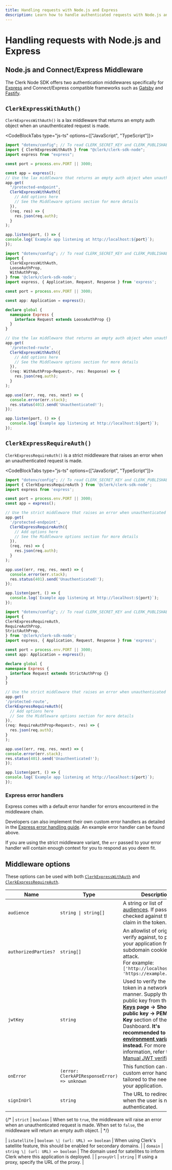```yaml
---
title: Handling requests with Node.js and Express
description: Learn how to handle authenticated requests with Node.js and Express middleware using Clerk.
---
```


# Handling requests with Node.js and Express

## Node.js and Connect/Express Middleware

The Clerk Node SDK offers two authentication middlewares specifically for [Express](https://expressjs.com/) and Connect/Express compatible frameworks such as [Gatsby](https://www.gatsbyjs.com/docs/reference/functions/middleware-and-helpers/#custom-middleware) and [Fastify](https://www.fastify.io/docs/latest/Reference/Middleware/).

## `ClerkExpressWithAuth()`

`ClerkExpressWithAuth()` is a lax middleware that returns an empty auth object when an unauthenticated request is made.

<CodeBlockTabs type="js-ts" options={["JavaScript", "TypeScript"]}>
  ```js
  import "dotenv/config"; // To read CLERK_SECRET_KEY and CLERK_PUBLISHABLE_KEY
  import { ClerkExpressWithAuth } from "@clerk/clerk-sdk-node";
  import express from "express";

  const port = process.env.PORT || 3000;

  const app = express();
  // Use the lax middleware that returns an empty auth object when unauthenticated
  app.get(
    "/protected-endpoint",
    ClerkExpressWithAuth({
      // Add options here
      // See the Middleware options section for more details
    }),
    (req, res) => {
      res.json(req.auth);
    }
  );

  app.listen(port, () => {
  console.log(`Example app listening at http://localhost:${port}`);
  });
  ```

  ```typescript
  import "dotenv/config"; // To read CLERK_SECRET_KEY and CLERK_PUBLISHABLE_KEY
  import {
    ClerkExpressWithAuth,
    LooseAuthProp,
    WithAuthProp,
  } from '@clerk/clerk-sdk-node';
  import express, { Application, Request, Response } from 'express';

  const port = process.env.PORT || 3000;

  const app: Application = express();

  declare global {
    namespace Express {
      interface Request extends LooseAuthProp {}
    }
  }

  // Use the lax middleware that returns an empty auth object when unauthenticated
  app.get(
    '/protected-route',
    ClerkExpressWithAuth({
      // Add options here
      // See the Middleware options section for more details
    }),
    (req: WithAuthProp<Request>, res: Response) => {
      res.json(req.auth);
    }
  );

  app.use((err, req, res, next) => {
    console.error(err.stack);
    res.status(401).send('Unauthenticated!');
  });

  app.listen(port, () => {
    console.log(`Example app listening at http://localhost:${port}`);
  });
  ```
</CodeBlockTabs>

## `ClerkExpressRequireAuth()`

`ClerkExpressRequireAuth()` is a strict middleware that raises an error when an unauthenticated request is made.

<CodeBlockTabs type="js-ts" options={["JavaScript", "TypeScript"]}>
  ```js
  import "dotenv/config"; // To read CLERK_SECRET_KEY and CLERK_PUBLISHABLE_KEY
  import { ClerkExpressRequireAuth } from '@clerk/clerk-sdk-node';
  import express from 'express';

  const port = process.env.PORT || 3000;
  const app = express();

  // Use the strict middleware that raises an error when unauthenticated
  app.get(
    '/protected-endpoint',
    ClerkExpressRequireAuth({
      // Add options here
      // See the Middleware options section for more details
    }),
    (req, res) => {
      res.json(req.auth);
    }
  );

  app.use((err, req, res, next) => {
    console.error(err.stack);
    res.status(401).send('Unauthenticated!');
  });

  app.listen(port, () => {
    console.log(`Example app listening at http://localhost:${port}`);
  });
  ```

  ```typescript
  import "dotenv/config"; // To read CLERK_SECRET_KEY and CLERK_PUBLISHABLE_KEY
  import {
  ClerkExpressRequireAuth,
  RequireAuthProp,
  StrictAuthProp,
  } from '@clerk/clerk-sdk-node';
  import express, { Application, Request, Response } from 'express';

  const port = process.env.PORT || 3000;
  const app: Application = express();

  declare global {
  namespace Express {
    interface Request extends StrictAuthProp {}
  }
  }

  // Use the strict middleware that raises an error when unauthenticated
  app.get(
  '/protected-route',
  ClerkExpressRequireAuth({
    // Add options here
    // See the Middleware options section for more details
  }),
  (req: RequireAuthProp<Request>, res) => {
    res.json(req.auth);
  }
  );

  app.use((err, req, res, next) => {
  console.error(err.stack);
  res.status(401).send('Unauthenticated!');
  });

  app.listen(port, () => {
  console.log(`Example app listening at http://localhost:${port}`);
  });

  ```
</CodeBlockTabs>

### Express error handlers

Express comes with a default error handler for errors encountered in the middleware chain.

Developers can also implement their own custom error handlers as detailed in the [Express error handling guide](https://expressjs.com/en/guide/error-handling.html). An example error handler can be found above.

If you are using the strict middleware variant, the `err` passed to your error handler will contain enough context for you to respond as you deem fit.

## Middleware options

These options can be used with both [`ClerkExpressWithAuth`](#clerk-express-with-auth) and [`ClerkExpressRequireAuth`](#clerk-express-require-auth).

| Name | Type | Description |
| - | - | - |
| `audience` | `string \| string[]` | A string or list of [audiences](https://datatracker.ietf.org/doc/html/rfc7519#section-4.1.3). If passed, it is checked against the `aud` claim in the token. |
| `authorizedParties?` | `string[]` | An allowlist of origins to verify against, to protect your application from the subdomain cookie leaking attack.<br />For example: `['http://localhost:3000', 'https://example.com']` |
| `jwtKey` | `string` | Used to verify the session token in a networkless manner. Supply the PEM public key from the **[API Keys](https://dashboard.clerk.com/last-active?path=api-keys) page -> Show JWT public key -> PEM Public Key** section of the Clerk Dashboard. **It's recommended to use [the environment variable](/docs/deployments/clerk-environment-variables) instead.** For more information, refer to [Manual JWT verification](/docs/backend-requests/handling/manual-jwt). |
| `onError` | `(error: ClerkAPIResponseError) => unknown` | This function can act as a custom error handler tailored to the needs of your application. |
| `signInUrl` | `string` | The URL to redirect to when the user is not authenticated. |

{/* | `strict` | `boolean` | When set to `true`, the middleware will raise an error when an unauthenticated request is made. When set to `false`, the middleware will return an empty auth object. | */}

\| `isSatellite` | `boolean \| (url: URL) => boolean` | When using Clerk's satellite feature, this should be enabled for secondary domains. |
\| `domain` | `string \| (url: URL) => boolean` | The domain used for satellites to inform Clerk where this application is deployed. |
\| `proxyUrl` | `string` | If using a proxy, specify the URL of the proxy. |
